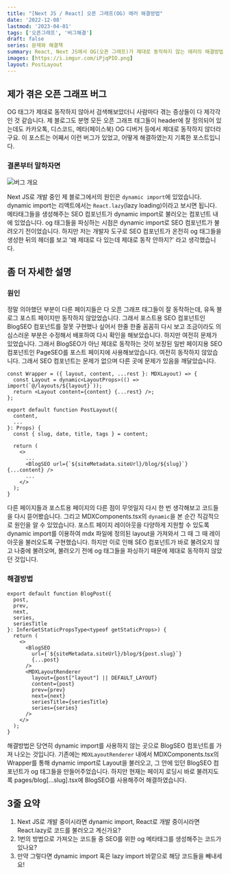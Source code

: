 ```yaml
---
title: "[Next JS / React] 오픈 그래프(OG) 에러 해결방법"
date: '2022-12-08'
lastmod: '2023-04-01'
tags: ['오픈그래프', '버그해결']
draft: false
series: 문제와 해결책
summary: React, Next JS에서 OG(오픈 그래프)가 제대로 동작하지 않는 에러의 해결방법을 공유합니다.
images: [https://i.imgur.com/iPjqPIO.png]
layout: PostLayout
---
```


## 제가 겪은 오픈 그래프 버그

OG 태그가 제대로 동작하지 않아서 검색해보았더니 사람마다 겪는 증상들이 다 제각각인 것 같습니다.
제 블로그도 분명 모든 오픈 그래프 태그들이 header에 잘 정의되어 있는데도 카카오톡, 디스코드, 메타(페이스북) OG 디버거 등에서
제대로 동작하지 않더라구요. 이 포스트는 어째서 이런 버그가 있었고, 어떻게 해결하였는지 기록한 포스트입니다.

### 결론부터 말하자면

![버그 개요](https://i.imgur.com/OWgg3Vb.png)

Next JS로 개발 중인 제 블로그에서의 원인은 `dynamic import`에 있었습니다. dynamic import는
리액트에서는 `React.lazy`(lazy loading)이라고 보시면 됩니다. 메타태그들을 생성해주는 SEO 컴포넌트가
dynamic import로 불러오는 컴포넌트 내에 있었습니다. og 태그들을 파싱하는 시점은 dynamic import로
SEO 컴포넌트가 불려오기 전이었습니다. 하지만 저는 개발자 도구로 SEO 컴포넌트가 온전히 og 태그들을
생성한 뒤의 헤더를 보고 '왜 제대로 다 있는데 제대로 동작 안하지?' 라고 생각했습니다.

## 좀 더 자세한 설명

### 원인

정말 의아했던 부분이 다른 페이지들은 다 오픈 그래프 태그들이 잘 동작하는데, 유독 블로그 포스트 페이지만
동작하지 않았었습니다. 그래서 포스트용 SEO 컴포넌트인 BlogSEO 컴포넌트를 잘못 구현했나 싶어서 한줄 한줄
꼼꼼히 다시 보고 조금이라도 의심스러운 부분은 수정해서 배포하여 다시 확인을 해보았습니다. 하지만 여전히
문제가 있었습니다. 그래서 BlogSEO가 아닌 제대로 동작하는 것이 보장된 일반 페이지용 SEO 컴포넌트인
PageSEO를 포스트 페이지에 사용해보았습니다. 여전히 동작하지 않았습니다. 그래서 SEO 컴포넌트는
문제가 없으며 다른 곳에 문제가 있음을 깨달았습니다.

```tsx:MDXComponents.tsx
const Wrapper = ({ layout, content, ...rest }: MDXLayout) => {
  const Layout = dynamic<LayoutProps>(() => import(`@/layouts/${layout}`));
  return <Layout content={content} {...rest} />;
};
```

```tsx:PostLayout.tsx
export default function PostLayout({
  content,
  ...
}: Props) {
  const { slug, date, title, tags } = content;

  return (
    <>
      ...
      <BlogSEO url={`${siteMetadata.siteUrl}/blog/${slug}`} {...content} />
      ...
    </>
  );
}
```

다른 페이지들과 포스트용 페이지의 다른 점이 무엇일지 다시 한 번 생각해보고 코드들을 다시 뜯어봤습니다.
그리고 MDXComponents.tsx의 `dynamic`을 본 순간 직감적으로 원인을 알 수 있었습니다. 포스트 페이지 레이아웃을 다양하게
지원할 수 있도록 dynamic import를 이용하여 mdx 파일에 정의된 layout을 가져와서 그 때 그 때 레이아웃을
불러오도록 구현했습니다. 하지만 이로 인해 SEO 컴포넌트가 바로 불려오지 않고 나중에 불려오며,
불려오기 전에 og 태그들을 파싱하기 때문에 제대로 동작하지 않았던 것입니다.

### 해결방법

```tsx:/pages/blog/[...slug].tsx
export default function BlogPost({
  post,
  prev,
  next,
  series,
  seriesTitle
}: InferGetStaticPropsType<typeof getStaticProps>) {
  return (
    <>
      <BlogSEO
        url={`${siteMetadata.siteUrl}/blog/${post.slug}`}
        {...post}
      />
      <MDXLayoutRenderer
        layout={post["layout"] || DEFAULT_LAYOUT}
        content={post}
        prev={prev}
        next={next}
        seriesTitle={seriesTitle}
        series={series}
      />
    </>
  );
}
```

해결방법은 당연히 dynamic import를 사용하지 않는 곳으로 BlogSEO 컴포넌트를 가져 나오는 것입니다.
기존에는 `MDXLayoutRenderer` 내에서 MDXComponents.tsx의 Wrapper를 통해 dynamic import로 Layout을 불러오고,
그 안에 있던 BlogSEO 컴포넌트가 og 태그들을 만들어주었습니다. 하지만 현재는 페이지 로딩시 바로
불려지도록 pages/blog[...slug].tsx에 BlogSEO를 사용해주어 해결하였습니다.

## 3줄 요약

1. Next JS로 개발 중이시라면 dynamic import, React로 개발 중이시라면 React.lazy로 코드를 불러오고 계신가요?
2. 1번의 방법으로 가져오는 코드들 중 SEO를 위한 og 메타태그를 생성해주는 코드가 있나요?
3. 만약 그렇다면 dynamic import 혹은 lazy import 바깥으로 해당 코드들을 빼내세요!

